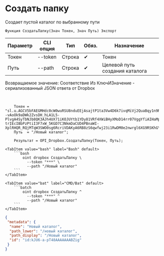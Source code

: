 ﻿---
sidebar_position: 10
description: Создать папку и другие функции для работы с Dropbox в Открытом пакете интеграций - бесплатной open-source библиотеке интеграций для 1С:Предприятие 8, OneScript и CLI
keywords: [1C, 1С, 1С:Предприятие, 1С:Предприятие 8.3, API, Интеграция, Сервисы, Обмен, OneScript, CLI, Dropbox]
---


# Создать папку
 Создает пустой каталог по выбранному пути



`Функция СоздатьПапку(Знач Токен, Знач Путь) Экспорт`

  | Параметр | CLI опция | Тип | Обяз. | Назначение |
  |-|-|-|-|-|
  | Токен | --token | Строка | &#x2714; | Токен |
  | Путь | --path | Строка | &#x2714; | Целевой путь создания каталога |

  
  Возвращаемое значение:   Соответствие Из КлючИЗначение - сериализованный JSON ответа от Dropbox

<br/>



```bsl title="Пример использования для 1С:Предприятие/OneScript"
    Токен = "sl.u.AGCV5bFAEGMHdc0cW0wuRSU8nduEEjAsajtP1ta3Vw4D6k7ivqMiVj2QuaBqy1n9RZhUrftIcKDKh8XtftjcKoA4KBUyY3W5fiUANoMPG6j3Q7Cj--vAoOk9aDWk2ZvsDH_hLA1L5-PlvgA4SyTbNJb8QK3AJh4UX71iKOJUYtb1YDy81VRf4XWiBHyXMoD14rr07VggYfiAIHaMpgJUxkwVSGbiPxD7UlBK8zJC5kwOJqBss7pc5i7Tslne5nt2fno80MmEV_EJoi75M5kpCP2CdLEdChfFLwFNADZq6ox3OGxJ4d8TFI6aZ7Ue1yGJd67Ye2LJ3GnmpkdcKyH1Ovh_sV4slW46OLh1dJQbFdNrgILYXHaoJJrMDJodn6YR8cTWmWQ7IIlw-trIEcIBbPzPtiI3F7xW_5KGD7C3NkmDaCUD4PBnaWI-XplRHQR_RQjMTqW3SWO0sg6RcriVDAKyA6RB8zS6qwfwj23i1RwDM0e2nwrgl6XG9RSKhGYHy1jj2d_YAU9vxw61x2VFF1ILNS7833SYZ5kIDrjjhqUeKD5MoCAz6YxyE0xfSZhRZ4B8ONLeSf6SOOYVSKLi4DxMxurzFC90j0u6KFVsdYiUfeoTXarehRMafAbSnszOJcXQqevbDfsGKtbbHFQUyCaoUkia90jKnIB5W1q2Ksp1QKUcKudSiCPRT7DPRXE1LGK2WsjfmdMJyqbBSb86Yfa0ZJ8i0QT...";
    Путь  = "/Новый каталог";

    Результат = OPI_Dropbox.СоздатьПапку(Токен, Путь);
```
    

 <Tabs>
  
    <TabItem value="bash" label="Bash" default>
        ```bash
            oint dropbox СоздатьПапку \
              --token "***" \
              --path "/Новый каталог"
        ```
    </TabItem>
  
    <TabItem value="bat" label="CMD/Bat" default>
        ```batch
            oint dropbox СоздатьПапку ^
              --token "***" ^
              --path "/Новый каталог"
        ```
    </TabItem>
</Tabs>


```json title="Результат"
{
 "metadata": {
  "name": "Новый каталог",
  "path_lower": "/новый каталог",
  "path_display": "/Новый каталог",
  "id": "id:kJU6-a-pT48AAAAAAABZig"
 }
}
```
